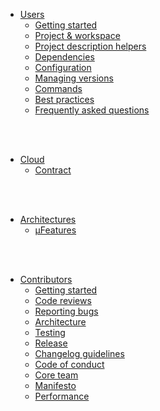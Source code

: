 - [Users](/docs/usage/getting-started/)
  - [Getting started](/docs/usage/getting-started/)
  - [Project & workspace](/docs/usage/projectswift/)
  - [Project description helpers](/docs/usage/helpers/)
  - [Dependencies](/docs/usage/dependencies/)
  - [Configuration](/docs/usage/config/)
  - [Managing versions](/docs/usage/managing-versions/)
  - [Commands](/docs/usage/commands/)
  - [Best practices](/docs/usage/best-practices/)
  - [Frequently asked questions](/docs/usage/faq/)

<br></br>

- [Cloud](/docs/cloud/cloud/)
  - [Contract](/docs/cloud/contract/)

<br></br>

- [Architectures](/docs/architectures/microfeatures/)
  - [µFeatures](/docs/architectures/microfeatures/)

<br></br>

- [Contributors](/docs/contribution/getting-started/)
  - [Getting started](/docs/contribution/getting-started/)
  - [Code reviews](/docs/contribution/code-reviews/)
  - [Reporting bugs](/docs/contribution/reporting-bugs/)
  - [Architecture](/docs/contribution/architecture/)
  - [Testing](/docs/contribution/testing-strategy/)
  - [Release](/docs/contribution/release/)
  - [Changelog guidelines](/docs/contribution/changelog-guidelines/)
  - [Code of conduct](/docs/contribution/code-of-conduct/)
  - [Core team](/docs/contribution/changelog-guidelines/)
  - [Manifesto](/docs/contribution/manifesto/)
  - [Performance](/docs/contribution/performance/)